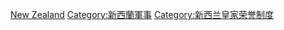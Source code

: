 [[Category:各國軍事獎項及獎章|New Zealand]]
[[Category:新西蘭軍事|Category:新西蘭軍事]]
[[Category:新西兰皇家荣誉制度|Category:新西兰皇家荣誉制度]]